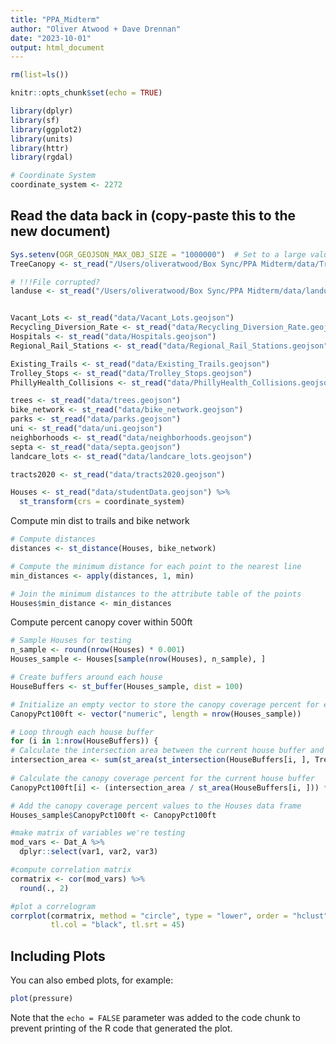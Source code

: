 ```yaml
---
title: "PPA_Midterm"
author: "Oliver Atwood + Dave Drennan"
date: "2023-10-01"
output: html_document
---
```


```r
rm(list=ls())

knitr::opts_chunk$set(echo = TRUE)

library(dplyr)
library(sf)
library(ggplot2)
library(units)
library(httr)
library(rgdal)

# Coordinate System
coordinate_system <- 2272
```

## Read the data back in (copy-paste this to the new document)
```r
Sys.setenv(OGR_GEOJSON_MAX_OBJ_SIZE = "1000000")  # Set to a large value
TreeCanopy <- st_read("/Users/oliveratwood/Box Sync/PPA Midterm/data/TreeCanopy.geojson")

# !!!File corrupted?
landuse <- st_read("/Users/oliveratwood/Box Sync/PPA Midterm/data/landuse.geojson")


Vacant_Lots <- st_read("data/Vacant_Lots.geojson")
Recycling_Diversion_Rate <- st_read("data/Recycling_Diversion_Rate.geojson")
Hospitals <- st_read("data/Hospitals.geojson")
Regional_Rail_Stations <- st_read("data/Regional_Rail_Stations.geojson")

Existing_Trails <- st_read("data/Existing_Trails.geojson")
Trolley_Stops <- st_read("data/Trolley_Stops.geojson")
PhillyHealth_Collisions <- st_read("data/PhillyHealth_Collisions.geojson")

trees <- st_read("data/trees.geojson")
bike_network <- st_read("data/bike_network.geojson")
parks <- st_read("data/parks.geojson")
uni <- st_read("data/uni.geojson")
neighborhoods <- st_read("data/neighborhoods.geojson")
septa <- st_read("data/septa.geojson")
landcare_lots <- st_read("data/landcare_lots.geojson")

tracts2020 <- st_read("data/tracts2020.geojson")

Houses <- st_read("data/studentData.geojson") %>%
  st_transform(crs = coordinate_system)

```

Compute min dist to trails and bike network
```r
# Compute distances
distances <- st_distance(Houses, bike_network)

# Compute the minimum distance for each point to the nearest line
min_distances <- apply(distances, 1, min)

# Join the minimum distances to the attribute table of the points
Houses$min_distance <- min_distances

```

Compute percent canopy cover within 500ft
```r
# Sample Houses for testing
n_sample <- round(nrow(Houses) * 0.001)
Houses_sample <- Houses[sample(nrow(Houses), n_sample), ]

# Create buffers around each house
HouseBuffers <- st_buffer(Houses_sample, dist = 100)

# Initialize an empty vector to store the canopy coverage percent for each house
CanopyPct100ft <- vector("numeric", length = nrow(Houses_sample))

# Loop through each house buffer
for (i in 1:nrow(HouseBuffers)) {
# Calculate the intersection area between the current house buffer and the tree canopy
intersection_area <- sum(st_area(st_intersection(HouseBuffers[i, ], TreeCanopy)))
  
# Calculate the canopy coverage percent for the current house buffer
CanopyPct100ft[i] <- (intersection_area / st_area(HouseBuffers[i, ])) * 100}

# Add the canopy coverage percent values to the Houses data frame
Houses_sample$CanopyPct100ft <- CanopyPct100ft

```


```r

#make matrix of variables we're testing
mod_vars <- Dat_A %>% 
  dplyr::select(var1, var2, var3)

#compute correlation matrix
cormatrix <- cor(mod_vars) %>% 
  round(., 2)

#plot a correlogram
corrplot(cormatrix, method = "circle", type = "lower", order = "hclust", 
         tl.col = "black", tl.srt = 45)
```

## Including Plots

You can also embed plots, for example:

```r
plot(pressure)
```

Note that the `echo = FALSE` parameter was added to the code chunk to prevent printing of the R code that generated the plot.
